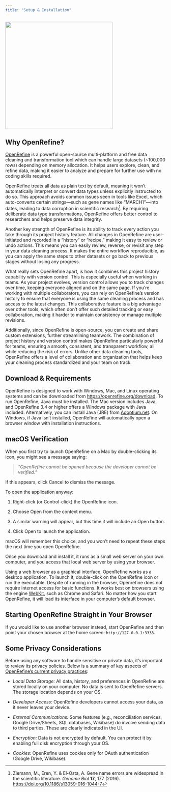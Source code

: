 ```yaml
---
title: "Setup & Installation"
---
```


![](images/OpenRefine_logo.png){fig-align="left" width="337"}

## Why OpenRefine?

[OpenRefine](https://openrefine.org){target="_blank"} is a powerful open-source multi-platform and free data cleaning and transformation tool which can handle large datasets (\~100,000 rows) depending on memory allocation. It helps users explore, clean, and refine data, making it easier to analyze and prepare for further use with no coding skills required.

OpenRefine treats all data as plain text by default, meaning it won’t automatically interpret or convert data types unless explicitly instructed to do so. This approach avoids common issues seen in tools like Excel, which auto-converts certain strings—such as gene names like "MARCH1"—into dates, leading to data corruption in scientific research[^1]. By requiring deliberate data type transformations, OpenRefine offers better control to researchers and helps preserve data integrity.

[^1]: Ziemann, M., Eren, Y. & El-Osta, A. Gene name errors are widespread in the scientific literature. *Genome Biol* **17**, 177 (2016). [https://doi.org/10.1186/s13059-016-1044-7](https://doi.org/10.1186/s13059-016-1044-7){target="_blank"}

Another key strength of OpenRefine is its ability to track every action you take through its project history feature. All changes in OpenRefine are user-initiated and recorded in a "history" or "recipe," making it easy to review or undo actions. This means you can easily review, reverse, or revisit any step in your data cleaning process. It makes the entire workflow reproducible, as you can apply the same steps to other datasets or go back to previous stages without losing any progress.

What really sets OpenRefine apart, is how it combines this project history capability with version control. This is especially useful when working in teams. As your project evolves, version control allows you to track changes over time, keeping everyone aligned and on the same page. If you’re working with multiple collaborators, you can rely on OpenRefine’s version history to ensure that everyone is using the same cleaning process and has access to the latest changes. This collaborative feature is a big advantage over other tools, which often don’t offer such detailed tracking or easy collaboration, making it harder to maintain consistency or manage multiple revisions.

Additionally, since OpenRefine is open-source, you can create and share custom extensions, further streamlining teamwork. The combination of project history and version control makes OpenRefine particularly powerful for teams, ensuring a smooth, consistent, and transparent workflow, all while reducing the risk of errors. Unlike other data cleaning tools, OpenRefine offers a level of collaboration and organization that helps keep your cleaning process standardized and your team on track.

## Download & Requirements

OpenRefine is designed to work with Windows, Mac, and Linux operating systems and can be downloaded from [https://openrefine.org/download](https://openrefine.org/download){target="_blank"}. To run OpenRefine, Java must be installed. The Mac version includes Java, and OpenRefine 3.4 or higher offers a Windows package with Java included. Alternatively, you can install Java (JRE) from [Adoptium.net](https://adoptium.net){target="_blank"}. On Windows, if Java isn’t installed, OpenRefine will automatically open a browser window with installation instructions.

::: {.callout-caution collapse="true"}
## macOS Verification

When you first try to launch OpenRefine on a Mac by double-clicking its icon, you might see a message saying:

> *"OpenRefine cannot be opened because the developer cannot be verified."*

If this appears, click Cancel to dismiss the message.

To open the application anyway:

1.  Right-click (or Control-click) the OpenRefine icon.

2.  Choose Open from the context menu.

3.  A similar warning will appear, but this time it will include an Open button.

4.  Click Open to launch the application.

macOS will remember this choice, and you won’t need to repeat these steps the next time you open OpenRefine.
:::

Once you download and install it, it runs as a small web server on your own computer, and you access that local web server by using your browser.

Using a web browser as a graphical interface, OpenRefine works as a desktop application. To launch it, double-click on the OpenRefine icon or run the executable. Despite of running in the browser, Openrefine does not require internet access for basic functions. It works best on browsers using the engine [WebKit](https://webkit.org){target="_blank"}, such as Chrome and Safari. No matter how you start OpenRefine, it will load its interface in your computer’s default browser.

::: {.callout-important collapse="true"}
## Starting OpenRefine Straight in Your Browser

If you would like to use another browser instead, start OpenRefine and then point your chosen browser at the home screen: `http://127.0.0.1:3333`.
:::

## Some Privacy Considerations

Before using any software to handle sensitive or private data, it's important to review its privacy policies. Below is a summary of key aspects of [OpenRefine's current privacy practices](https://openrefine.org/privacy){target="_blank"}:

-   *Local Data Storage:* All data, history, and preferences in OpenRefine are stored locally on your computer. No data is sent to OpenRefine servers. The storage location depends on your OS.

-   *Developer Access:* OpenRefine developers cannot access your data, as it never leaves your device.

-   *External Communications:* Some features (e.g., reconciliation services, Google Drive/Sheets, SQL databases, Wikibase) do involve sending data to third parties. These are clearly indicated in the UI.

-   *Encryption:* Data is not encrypted by default. You can protect it by enabling full disk encryption through your OS.

-   *Cookies:* OpenRefine uses cookies only for OAuth authentication (Google Drive, Wikibase).
